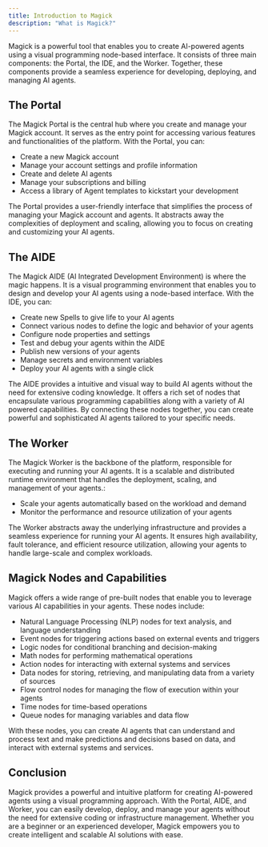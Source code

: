 ```yaml
---
title: Introduction to Magick
description: "What is Magick?"
---
```


Magick is a powerful tool that enables you to create AI-powered agents using a visual programming node-based interface. It consists of three main components: the Portal, the IDE, and the Worker. Together, these components provide a seamless experience for developing, deploying, and managing AI agents.

## The Portal

The Magick Portal is the central hub where you create and manage your Magick account. It serves as the entry point for accessing various features and functionalities of the platform. With the Portal, you can:

- Create a new Magick account
- Manage your account settings and profile information
- Create and delete AI agents
- Manage your subscriptions and billing
- Access a library of Agent templates to kickstart your development

The Portal provides a user-friendly interface that simplifies the process of managing your Magick account and agents. It abstracts away the complexities of deployment and scaling, allowing you to focus on creating and customizing your AI agents.

## The AIDE

The Magick AIDE (AI Integrated Development Environment) is where the magic happens. It is a visual programming environment that enables you to design and develop your AI agents using a node-based interface. With the IDE, you can:

- Create new Spells to give life to your AI agents
- Connect various nodes to define the logic and behavior of your agents
- Configure node properties and settings
- Test and debug your agents within the AIDE
- Publish new versions of your agents
- Manage secrets and environment variables
- Deploy your AI agents with a single click

The AIDE provides a intuitive and visual way to build AI agents without the need for extensive coding knowledge. It offers a rich set of nodes that encapsulate various programming capabilities along with a variety of AI powered capabilities. By connecting these nodes together, you can create powerful and sophisticated AI agents tailored to your specific needs.

## The Worker

The Magick Worker is the backbone of the platform, responsible for executing and running your AI agents. It is a scalable and distributed runtime environment that handles the deployment, scaling, and management of your agents.:

- Scale your agents automatically based on the workload and demand
- Monitor the performance and resource utilization of your agents

The Worker abstracts away the underlying infrastructure and provides a seamless experience for running your AI agents. It ensures high availability, fault tolerance, and efficient resource utilization, allowing your agents to handle large-scale and complex workloads.

## Magick Nodes and Capabilities

Magick offers a wide range of pre-built nodes that enable you to leverage various AI capabilities in your agents. These nodes include:

- Natural Language Processing (NLP) nodes for text analysis, and language understanding
- Event nodes for triggering actions based on external events and triggers
- Logic nodes for conditional branching and decision-making
- Math nodes for performing mathematical operations
- Action nodes for interacting with external systems and services
- Data nodes for storing, retrieving, and manipulating data from a variety of sources
- Flow control nodes for managing the flow of execution within your agents
- Time nodes for time-based operations
- Queue nodes for managing variables and data flow


With these nodes, you can create AI agents that can understand and process text and make predictions and decisions based on data, and interact with external systems and services.

## Conclusion

Magick provides a powerful and intuitive platform for creating AI-powered agents using a visual programming approach. With the Portal, AIDE, and Worker, you can easily develop, deploy, and manage your agents without the need for extensive coding or infrastructure management. Whether you are a beginner or an experienced developer, Magick empowers you to create intelligent and scalable AI solutions with ease.
